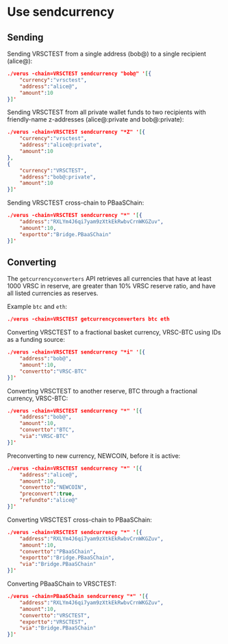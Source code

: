 # Use sendcurrency

## Sending
Sending VRSCTEST from a single address (bob@) to a single recipient (alice@):
``` json
./verus -chain=VRSCTEST sendcurrency "bob@" '[{
    "currency":"vrsctest",
    "address":"alice@",
    "amount":10
}]'
```

Sending VRSCTEST from all private wallet funds to two recipients with friendly-name z-addresses (alice@:private and bob@:private):
``` json
./verus -chain=VRSCTEST sendcurrency "*Z" '[{
    "currency":"vrsctest",
    "address":"alice@:private",
    "amount":10
},
{
    "currency":"VRSCTEST",
    "address":"bob@:private",
    "amount":10
}]'
```

Sending VRSCTEST cross-chain to PBaaSChain:
``` json
./verus -chain=VRSCTEST sendcurrency "*" '[{
    "address":"RXLYm4J6qi7yam9zXtkEkRwbvCrnWKGZuv",
    "amount":10,
    "exportto":"Bridge.PBaaSChain"
}]'
```

## Converting

The ``getcurrencyconverters`` API retrieves all currencies that have at least 1000 VRSC in reserve, are greater than 10% VRSC reserve ratio, and have all listed currencies as reserves.

Example ``btc`` and ``eth``:
``` json
./verus -chain=VRSCTEST getcurrencyconverters btc eth
```

Converting VRSCTEST to a fractional basket currency, VRSC-BTC using IDs as a funding source:
``` json
./verus -chain=VRSCTEST sendcurrency "*i" '[{
    "address":"bob@",
    "amount":10,
    "convertto":"VRSC-BTC"
}]'
```

Converting VRSCTEST to another reserve, BTC through a fractional currency, VRSC-BTC:
``` json
./verus -chain=VRSCTEST sendcurrency "*" '[{
    "address":"bob@",
    "amount":10,
    "convertto":"BTC",
    "via":"VRSC-BTC"
}]'
```

Preconverting to new currency, NEWCOIN, before it is active:
``` json
./verus -chain=VRSCTEST sendcurrency "*" '[{
    "address":"alice@",
    "amount":10,
    "convertto":"NEWCOIN",
    "preconvert":true,
    "refundto":"alice@"
}]'
```

Converting VRSCTEST cross-chain to PBaaSChain:
``` json
./verus -chain=VRSCTEST sendcurrency "*" '[{
    "address":"RXLYm4J6qi7yam9zXtkEkRwbvCrnWKGZuv",
    "amount":10,
    "convertto":"PBaaSChain",
    "exportto":"Bridge.PBaaSChain",
    "via":"Bridge.PBaaSChain"
}]'
```

Converting PBaaSChain to VRSCTEST:
``` json
./verus -chain=PBaaSChain sendcurrency "*" '[{
    "address":"RXLYm4J6qi7yam9zXtkEkRwbvCrnWKGZuv",
    "amount":10,
    "convertto":"VRSCTEST",
    "exportto":"VRSCTEST",
    "via":"Bridge.PBaaSChain"
}]'
```